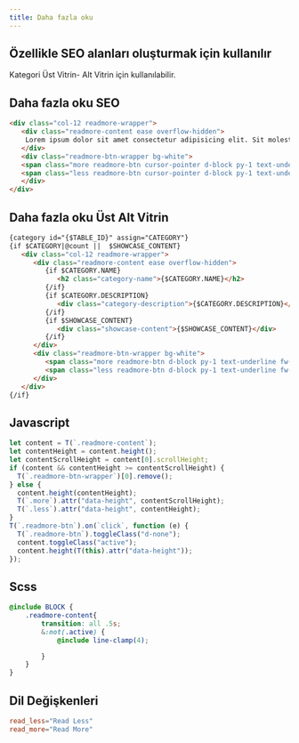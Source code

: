```yaml
---
title: Daha fazla oku
---
```

## Özellikle SEO alanları oluşturmak için kullanılır


Kategori Üst Vitrin- Alt Vitrin için kullanılabilir. 



## Daha fazla oku SEO
```html title="Smarty"
<div class="col-12 readmore-wrapper">
   <div class="readmore-content ease overflow-hidden">
    Lorem ipsum dolor sit amet consectetur adipisicing elit. Sit molestiae incidunt laboriosam cumque quibusdam maxime numquam minima dignissimos adipisci cum quisquam laborum suscipit officia quasi dicta doloribus animi illo, culpa laudantium unde! Atque, asperiores fugiat nemo quis odit quasi quaerat impedit aut similique eum perspiciatis at enim ad neque, voluptatem quia magnam nostrum sequi facilis non, sit itaque temporibus illum. Molestias vel, suscipit numquam sapiente accusamus aspernatur ut ullam esse pariatur, minus sed laudantium fuga laboriosam minima totam nihil! Error eum eligendi assumenda facere quisquam libero placeat eos fuga optio. At itaque asperiores neque officia. Exercitationem dolorum corporis sunt quaerat laboriosam quos commodi facere earum iste, aut vero quam voluptatum esse ex assumenda expedita animi, labore magni aliquid ratione officiis reiciendis. Quo nam 
   </div> 
   <div class="readmore-btn-wrapper bg-white">
   <span class="more readmore-btn cursor-pointer d-block py-1 text-underline fw-bold" >{#read_more#}</span>
   <span class="less readmore-btn cursor-pointer d-block py-1 text-underline fw-bold d-none" >{#read_less#}</span>
   </div>
</div>
```
## Daha fazla oku Üst Alt Vitrin
```html title="Smarty"
{category id="{$TABLE_ID}" assign="CATEGORY"}
{if $CATEGORY|@count ||  $SHOWCASE_CONTENT}
   <div class="col-12 readmore-wrapper">
      <div class="readmore-content ease overflow-hidden">
         {if $CATEGORY.NAME}
            <h2 class="category-name">{$CATEGORY.NAME}</h2>
         {/if}
         {if $CATEGORY.DESCRIPTION}
            <div class="category-description">{$CATEGORY.DESCRIPTION}</div>
         {/if}
         {if $SHOWCASE_CONTENT}
            <div class="showcase-content">{$SHOWCASE_CONTENT}</div>
         {/if}
      </div>
      <div class="readmore-btn-wrapper bg-white">
         <span class="more readmore-btn d-block py-1 text-underline fw-bold">{#read_more#}</span>
         <span class="less readmore-btn d-block py-1 text-underline fw-bold d-none">{#read_less#}</span>
      </div>
   </div>
{/if}
```

## Javascript
```javascript title="javascript"
let content = T(`.readmore-content`);
let contentHeight = content.height();
let contentScrollHeight = content[0].scrollHeight;
if (content && contentHeight >= contentScrollHeight) {
  T(`.readmore-btn-wrapper`)[0].remove();
} else {
  content.height(contentHeight);
  T(`.more`).attr("data-height", contentScrollHeight);
  T(`.less`).attr("data-height", contentHeight);
}
T(`.readmore-btn`).on(`click`, function (e) {
  T(`.readmore-btn`).toggleClass("d-none");
  content.toggleClass("active");
  content.height(T(this).attr("data-height"));
});
```


## Scss

```scss title="scss"
@include BLOCK {
    .readmore-content{
        transition: all .5s;
        &:not(.active) {
            @include line-clamp(4);

        }
    }
}
```
## Dil Değişkenleri 

```conf title="conf"
read_less="Read Less"
read_more="Read More"

```
